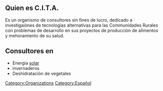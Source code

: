 ==Quien es C.I.T.A.==
Es un organismo de consultores sin fines de lucro, dedicado a investigaiònes de tecnologìas alternativas para las Communidades Rurales con problemas de desarrollo en sus proyectos de producciòn de alimentos y mehoramiento de su salud.


==Consultores en==
*Energia [[solar]]
*invernaderos
*Deshidrataciòn de vegetales

[[Category:Organizations]]
[[Category:Español]]